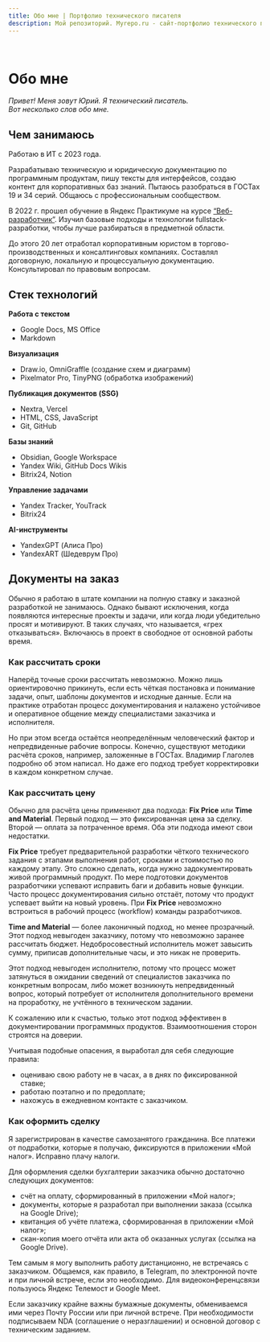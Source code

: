 ```yaml
---
title: Обо мне | Портфолио технического писателя
description: Мой репозиторий. Myrepo.ru - сайт-портфолио технического писателя
---
```



<br />

# Обо мне

*Привет! Меня зовут Юрий. Я технический писатель.*  
*Вот несколько слов обо мне.*

## Чем занимаюсь

Работаю в ИТ с 2023 года.

Разрабатываю техническую и юридическую документацию по программным продуктам, пишу тексты для интерфейсов, создаю контент для корпоративных баз знаний. Пытаюсь разобраться в ГОСТах 19 и 34 серий. Общаюсь с профессиональным сообществом.

В 2022 г. прошел обучение в Яндекс Практикуме на курсе [“Веб-разработчик”](https://practicum.yandex.ru/web/). Изучил базовые подходы и технологии fullstack-разработки, чтобы лучше разбираться в предметной области.

До этого 20 лет отработал корпоративным юристом в торгово-производственных и консалтинговых компаниях. Составлял договорную, локальную и процессуальную документацию. Консультировал по правовым вопросам.

## Стек технологий

**Работа с текстом**  
- Google Docs, MS Office  
- Markdown  

**Визуализация**  
- Draw.io, OmniGraffle (создание схем и диаграмм)  
- Pixelmator Pro, TinyPNG (обработка изображений)  

**Публикация документов (SSG)**  
- Nextra, Vercel  
- HTML, CSS, JavaScript  
- Git, GitHub   

**Базы знаний**  
- Obsidian, Google Workspace  
- Yandex Wiki, GitHub Docs Wikis  
- Bitrix24, Notion  

**Управление задачами**  
- Yandex Tracker, YouTrack  
- Bitrix24  

**AI-инструменты**  
- YandexGPT (Алиса Про)  
- YandexART (Шедеврум Про)

## Документы на заказ

Обычно я работаю в штате компании на полную ставку и заказной разработкой не занимаюсь. Однако бывают исключения, когда появляются интересные проекты и задачи, или когда люди убедительно просят и мотивируют. В таких случаях, что называется, «грех отказываться». Включаюсь в проект в свободное от основной работы время.

### Как рассчитать сроки

Наперёд точные сроки рассчитать невозможно. Можно лишь ориентировочно прикинуть, если есть чёткая постановка и понимание задачи, опыт, шаблоны документов и исходные данные. Если на практике отработан процесс документирования и налажено устойчивое и оперативное общение между специалистами заказчика и исполнителя.

Но при этом всегда остаётся неопределённым человеческий фактор и непредвиденные рабочие вопросы. Конечно, существуют методики расчёта сроков, например, заложенные в ГОСТах. Владимир Глаголев подробно об этом написал. Но даже его подход требует корректировки в каждом конкретном случае.

### Как рассчитать цену

Обычно для расчёта цены применяют два подхода: **Fix Price** или **Time and Material**. Первый подход — это фиксированная цена за сделку. Второй — оплата за потраченное время. Оба эти подхода имеют свои недостатки.

**Fix Price** требует предварительной разработки чёткого технического задания с этапами выполнения работ, сроками и стоимостью по каждому этапу. Это сложно сделать, когда нужно задокументировать живой программный продукт. По мере подготовки документов разработчики успевают исправить баги и добавить новые функции. Часто процесс документирования сильно отстаёт, потому что продукт успевает выйти на новый уровень. При **Fix Price** невозможно встроиться в рабочий процесс (workflow) команды разработчиков.

**Time and Material** — более лаконичный подход, но менее прозрачный. Этот подход невыгоден заказчику, потому что невозможно заранее рассчитать бюджет. Недобросовестный исполнитель может завысить сумму, приписав дополнительные часы, и это никак не проверить.

Этот подход невыгоден исполнителю, потому что процесс может затянуться в ожидании сведений от специалистов заказчика по конкретным вопросам, либо может возникнуть непредвиденный вопрос, который потребует от исполнителя дополнительного времени на проработку, не учтённого в техническом задании.

К сожалению или к счастью, только этот подход эффективен в документировании программных продуктов. Взаимоотношения сторон строятся на доверии.

Учитывая подобные опасения, я выработал для себя следующие правила:
* оцениваю свою работу не в часах, а в днях по фиксированной ставке;
* работаю поэтапно и по предоплате;
* нахожусь в ежедневном контакте с заказчиком.

### Как оформить сделку

Я зарегистрирован в качестве самозанятого гражданина. Все платежи от подработки, которые я получаю, фиксируются в приложении «Мой налог». Исправно плачу налоги.

Для оформления сделки бухгалтерии заказчика обычно достаточно следующих документов:
* счёт на оплату, сформированный в приложении «Мой налог»;
* документы, которые я разработал при выполнении заказа (ссылка на Google Drive);
* квитанция об учёте платежа, сформированная в приложении «Мой налог»;
* скан-копия моего отчёта или акта об оказанных услугах (ссылка на Google Drive).

Тем самым я могу выполнить работу дистанционно, не встречаясь с заказчиком. Общаемся, как правило, в Telegram, по электронной почте и при личной встрече, если это необходимо. Для видеоконференцсвязи пользуюсь Яндекс Телемост и Google Meet.

Если заказчику крайне важны бумажные документы, обмениваемся ими через Почту России или при личной встрече. При необходимости подписываем NDA (соглашение о неразглашении) и основной договор с техническим заданием.